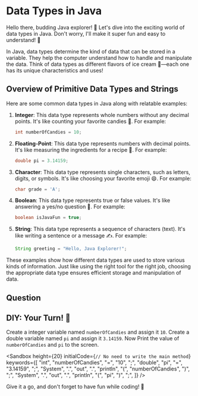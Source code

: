 
# Data Types in Java

Hello there, budding Java explorer! 🌟 Let's dive into the exciting world of data types in Java. Don't worry, I'll make it super fun and easy to understand! 🚀

In Java, data types determine the kind of data that can be stored in a variable. They help the computer understand how to handle and manipulate the data. Think of data types as different flavors of ice cream 🍦—each one has its unique characteristics and uses!


## Overview of Primitive Data Types and Strings
Here are some common data types in Java along with relatable examples:

1. **Integer**: This data type represents whole numbers without any decimal points. It's like counting your favorite candies 🍬. For example:

   ```java
   int numberOfCandies = 10;
   ```

2. **Floating-Point**: This data type represents numbers with decimal points. It's like measuring the ingredients for a recipe 🧁. For example:

   ```java
   double pi = 3.14159;
   ```

3. **Character**: This data type represents single characters, such as letters, digits, or symbols. It's like choosing your favorite emoji 😄. For example:

   ```java
   char grade = 'A';
   ```

4. **Boolean**: This data type represents true or false values. It's like answering a yes/no question 🤔. For example:

   ```java
   boolean isJavaFun = true;
   ```

5. **String**: This data type represents a sequence of characters (text). It's like writing a sentence or a message ✍️. For example:
   ```java
   String greeting = "Hello, Java Explorer!";
   ```

These examples show how different data types are used to store various kinds of information. Just like using the right tool for the right job, choosing the appropriate data type ensures efficient storage and manipulation of data.

## Question

<FillInTheBlanks
  questionTop="Which data type would you use to store your bank account balance?"
  questionLeft=""
  correctAnswer="double"
  questionRight=""
/>

## DIY: Your Turn! 🎉

Create a integer variable named `numberOfCandies` and assign it `10`.
Create a double variable named `pi` and assign it `3.14159`.
Now Print the value of `numberOfCandies` and `pi` to the screen.

<Sandbox
  height={20}
  initialCode={`// No need to write the main method`}
  keywords={[
    "int",
    "numberOfCandies",
    "=",
    "10",
    ";",
    "double",
    "pi",
    "=",
    "3.14159",
    ";",
    "System",
    ".",
    "out",
    ".",
    "println",
    "(",
    "numberOfCandies",
    ")",
    ";",
    "System",
    ".",
    "out",
    ".",
    "println",
    "(",
    "pi",
    ")",
    ";",
  ]}
/>

Give it a go, and don't forget to have fun while coding! 🎉
